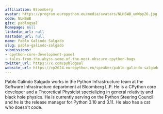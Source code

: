 ```yaml
---
affiliation: Bloomberg
avatar: https://program.europython.eu/media/avatars/NLHSWB_umWpyZ6.jpg
code: NLHSWB
gitx: pablogsal
homepage: null
linkedin_url: null
mastodon_url: null
name: Pablo Galindo Salgado
slug: pablo-galindo-salgado
submissions:
- cpython-core-development-panel
- tales-from-the-abyss-some-of-the-most-obscure-cpython-bugs
twitter_url: https://x.com/pyblogsal
website_url: https://ep2024.europython.eu/speaker/pablo-galindo-salgado
---
```


Pablo Galindo Salgado works in the Python Infrastructure team at the Software Infrastructure department at Bloomberg L.P. He is a CPython core developer and a Theoretical Physicist specializing in general relativity and black hole physics. He is currently serving on the Python Steering Council and he is the release manager for Python 3.10 and 3.11. He also has a cat who doesn't code.
